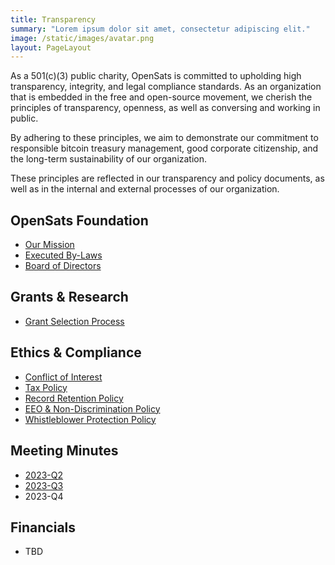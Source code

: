 ```yaml
---
title: Transparency
summary: "Lorem ipsum dolor sit amet, consectetur adipiscing elit."
image: /static/images/avatar.png
layout: PageLayout
---
```


As a 501(c)(3) public charity, OpenSats is committed to upholding high
transparency, integrity, and legal compliance standards. As an organization that
is embedded in the free and open-source movement, we cherish the principles of
transparency, openness, as well as conversing and working in public.

By adhering to these principles, we aim to demonstrate our commitment to
responsible bitcoin treasury management, good corporate citizenship, and the long-term
sustainability of our organization.

These principles are reflected in our transparency and policy documents, as well
as in the internal and external processes of our organization.

## OpenSats Foundation

- [Our Mission](/mission)
- [Executed By-Laws][ebl]
- [Board of Directors](/about#board-of-directors)

[ebl]: /docs/bylaws.pdf

## Grants & Research

- [Grant Selection Process](https://github.com/OpenSats/website/blob/master/docs/grant-selection.md)

## Ethics & Compliance

- [Conflict of Interest][coi]
- [Tax Policy][tax]
- [Record Retention Policy][rrp]
- [EEO & Non-Discrimination Policy][eeo]
- [Whistleblower Protection Policy][wpp]

## Meeting Minutes

- [2023-Q2](#)
- [2023-Q3](#)
- 2023-Q4

## Financials

- TBD

[coi]: /docs/conflict.pdf
[tax]: /docs/tax.pdf
[rrp]: /docs/rrp.pdf
[eeo]: /docs/eeo.pdf
[wpp]: /docs/whistle.pdf

